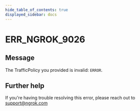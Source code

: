 ```yaml
---
hide_table_of_contents: true
displayed_sidebar: docs
---
```



# ERR_NGROK_9026

## Message

The TrafficPolicy you provided is invalid: `ERROR`.

<ErrorDetails error="err_ngrok_9026" />

## Further help

If you're having trouble resolving this error, please reach out to [support@ngrok.com](mailto:support@ngrok.com?subject=Help%20with%20ERR_NGROK_9026)
